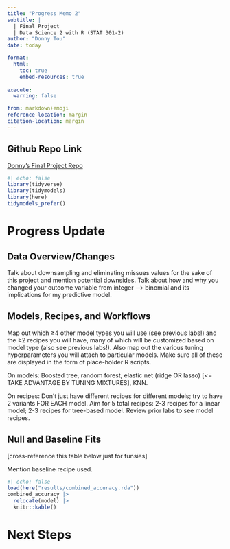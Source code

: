 ```yaml
---
title: "Progress Memo 2"
subtitle: |
  | Final Project 
  | Data Science 2 with R (STAT 301-2)
author: "Donny Tou"
date: today

format:
  html:
    toc: true
    embed-resources: true
    
execute:
  warning: false

from: markdown+emoji 
reference-location: margin
citation-location: margin
---
```


::: {.callout-tip icon=false}

## Github Repo Link

[Donny's Final Project Repo](https://github.com/stat301-2-2024-winter/final-project-2-donnytou.git)

:::

```r
#| echo: false
library(tidyverse)
library(tidymodels)
library(here)
tidymodels_prefer()
```


# Progress Update

## Data Overview/Changes
Talk about downsampling and eliminating missues values for the sake of this project and mention potential downsides. Talk about how and why you changed your outcome variable from integer --> binomial and its implications for my predictive model.

## Models, Recipes, and Workflows
Map out which ≥4 other model types you will use (see previous labs!) and the ≥2 recipes you will have, many of which will be customized based on model type (also see previous labs!). Also map out the various tuning hyperparameters you will attach to particular models. Make sure all of these are displayed in the form of place-holder R scripts.\

On models: Boosted tree, random forest, elastic net (ridge OR lasso) [<= TAKE ADVANTAGE BY TUNING MIXTURES], KNN.\

On recipes: Don't just have different recipes for different models; try to have 2 variants FOR EACH model. Aim for 5 total recipes: 2-3 recipes for a linear model; 2-3 recipes for tree-based model. Review prior labs to see model recipes.

## Null and Baseline Fits
[cross-reference this table below just for funsies]

Mention baseline recipe used.
```r
#| echo: false
load(here("results/combined_accuracy.rda"))
combined_accuracy |>
  relocate(model) |>
  knitr::kable()
```


# Next Steps

